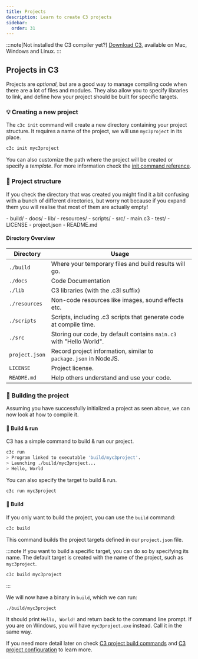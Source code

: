 ```yaml
---
title: Projects
description: Learn to create C3 projects
sidebar:
  order: 31
---
```


:::note[Not installed the C3 compiler yet?]
[Download C3](/getting-started/prebuilt-binaries/), available on Mac, Windows and Linux.
:::

## Projects in C3
Projects are *optional*, but are a good way to manage compiling code when there
 are a lot of files and modules.
They also allow you to specify libraries to link, and define how your project should be built for specific targets.

### 💡 Creating a new project

The `c3c init` command will create a new directory containing your project structure.
It requires a name of the project, we will use `myc3project` in its place.

```bash
c3c init myc3project
```

You can also customize the path where the project will be created or specify a *template*. For more information check the [init command reference](/build-your-project/build-commands/#init-a-new-project).

### 📁 Project structure

If you check the directory that was created you might find it a bit confusing with a bunch of different directories, but worry not because if you expand them you will realise that most of them are actually empty!

<FileTree>
- build/
- docs/
- lib/
- resources/
- scripts/
- src/
  - main.c3
- test/
- LICENSE
- project.json
- README.md
</FileTree>

#### Directory Overview
| Directory       | Usage         |
|-----------------|---------------|
| `./build`       | Where your temporary files and build results will go. |
| `./docs`        | Code Documentation |
| `./lib`         | C3 libraries (with the .c3l suffix) |
| `./resources`   | Non-code resources like images, sound effects etc. |
| `./scripts`     | Scripts, including .c3 scripts that generate code at compile time. |
| `./src`         | Storing our code, by default contains `main.c3` with "Hello World". |
| `project.json`  | Record project information, similar to `package.json` in NodeJS. |
| `LICENSE`       | Project license. |
| `README.md`     | Help others understand and use your code. | 

### 🔧 Building the project

Assuming you have successfully initialized a project as seen above, we can now look at how to compile it.

#### 🏃 Build & run

C3 has a simple command to build & run our project.

```bash {4}
c3c run
> Program linked to executable 'build/myc3project'.
> Launching ./build/myc3project...
> Hello, World
```

You can also specify the target to build & run.
```bash
c3c run myc3project
```
#### 🔧 Build

If you only want to build the project, you can use the `build` command:

```bash 
c3c build
```

This command builds the project targets defined in our `project.json` file.

:::note
If you want to build a specific target, you can do so by specifying its name.
The default target is created with the name of the project, such as `myc3project`.

```bash 
c3c build myc3project
```
:::

We will now have a binary in `build`, which we can run:

```bash
./build/myc3project
```

It should print `Hello, World!` and return back to the command line prompt. 
If you are on Windows, you will have `myc3project.exe` instead. Call it in the same way.


If you need more detail later on check [C3 project build commands](/build-your-project/build-commands/) and [C3 project configuration](/build-your-project/project-config/) to learn more.
